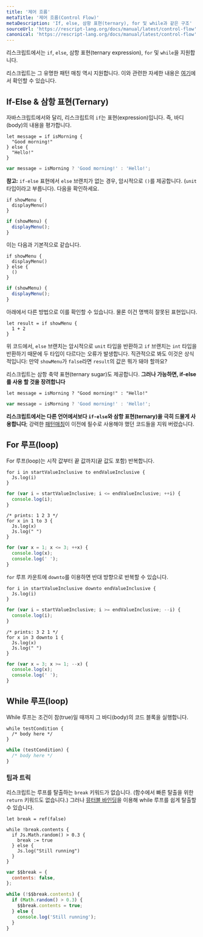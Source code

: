 ```yaml
---
title: '제어 흐름'
metaTitle: '제어 흐름(Control Flow)'
metaDescription: 'If, else, 삼항 표현(ternary), for 및 while과 같은 구조'
sourceUrl: 'https://rescript-lang.org/docs/manual/latest/control-flow'
canonical: 'https://rescript-lang.org/docs/manual/latest/control-flow'
---
```


리스크립트에서는 `if`, `else`, 삼항 표현(ternary expression), `for` 및 `while`을 지원합니다.

리스크립트는 그 유명한 패턴 매칭 역시 지원합니다. 이와 관련한 자세한 내용은 [여기](15-Pattern-Matching-Destructuring)에서 확인할 수 있습니다.

## If-Else & 삼항 표현(Ternary)

자바스크립트에서와 달리, 리스크립트의 `if`는 표현(expression)입니다. 즉, 바디(body)의 내용을 평가합니다.

```reason
let message = if isMorning {
  "Good morning!"
} else {
  "Hello!"
}
```

```js
var message = isMorning ? 'Good morning!' : 'Hello!';
```

**참고:** `if-else` 표현에서 `else` 브랜치가 없는 경우, 암시적으로 `()`를 제공합니다. (`unit` 타입이라고 부릅니다). 다음을 확인하세요.

```reason
if showMenu {
  displayMenu()
}
```

```js
if (showMenu) {
  displayMenu();
}
```

이는 다음과 기본적으로 같습니다.

```reason
if showMenu {
  displayMenu()
} else {
  ()
}
```

```js
if (showMenu) {
  displayMenu();
}
```

아래에서 다른 방법으로 이를 확인할 수 있습니다. 물론 이건 명백히 잘못된 표현입니다.

```reason
let result = if showMenu {
  1 + 2
}
```

위 코드에서, `else` 브랜치는 암시적으로 `unit` 타입을 반환하고 `if` 브랜치는 `int` 타입을 반환하기 때문에 두 타입이 다르다는 오류가 발생합니다. 직관적으로 봐도 이것은 상식적입니다: 만약 `showMenu`가 `false`라면 `result`의 값은 뭐가 돼야 할까요?

리스크립트는 삼항 축약 표현(ternary sugar)도 제공합니다. **그러나 가능하면, if-else를 사용 할 것을 장려합니다**

```reason
let message = isMorning ? "Good morning!" : "Hello!"
```

```js
var message = isMorning ? 'Good morning!' : 'Hello!';
```

**리스크립트에서는 다른 언어에서보다 `if-else`와 삼항 표현(ternary)을 극히 드물게 사용합니다**; 강력한 [패턴매칭](15-Pattern-Matching-Destructuring)이 이전에 필수로 사용해야 했던 코드들을 지워 버렸습니다.

## For 루프(loop)

For 루프(loop)는 시작 값부터 끝 값까지(끝 값도 포함) 반복합니다.

```reason
for i in startValueInclusive to endValueInclusive {
  Js.log(i)
}
```

```js
for (var i = startValueInclusive; i <= endValueInclusive; ++i) {
  console.log(i);
}
```

```reason example
/* prints: 1 2 3 */
for x in 1 to 3 {
  Js.log(x)
  Js.log(" ")
}
```

```js
for (var x = 1; x <= 3; ++x) {
  console.log(x);
  console.log(' ');
}
```

`for` 루프 카운트에 `downto`를 이용하면 반대 방향으로 반복할 수 있습니다.

```reason
for i in startValueInclusive downto endValueInclusive {
  Js.log(i)
}
```

```js
for (var i = startValueInclusive; i >= endValueInclusive; --i) {
  console.log(i);
}
```

```reason example
/* prints: 3 2 1 */
for x in 3 downto 1 {
  Js.log(x)
  Js.log(" ")
}
```

```js
for (var x = 3; x >= 1; --x) {
  console.log(x);
  console.log(' ');
}
```

## While 루프(loop)

While 루프는 조건이 참(true)일 때까지 그 바디(body)의 코드 블록을 실행합니다.

```reason
while testCondition {
  /* body here */
}
```

```js
while (testCondition) {
  /* body here */
}
```

### 팁과 트릭

리스크립트는 루프를 탈출하는 `break` 키워드가 없습니다. (함수에서 빠른 탈출을 위한 `return` 키워드도 없습니다.) 그러나 [뮤터블 바인딩](16-Mutation)을 이용해 while 루프를 쉽게 탈출할 수 있습니다.

```reason example
let break = ref(false)

while !break.contents {
  if Js.Math.random() > 0.3 {
    break := true
  } else {
    Js.log("Still running")
  }
}
```

```js
var $$break = {
  contents: false,
};

while (!$$break.contents) {
  if (Math.random() > 0.3) {
    $$break.contents = true;
  } else {
    console.log('Still running');
  }
}
```

